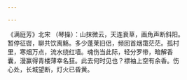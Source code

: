 ```yaml
---

---
```


《满庭芳》北宋 （琴操）：山抹微云，天连衰草，画角声断斜阳。暂停征辔，聊共饮离觞。多少蓬莱旧侣，频回首烟霭茫茫。孤村里，寒烟万点，流水绕红墙。魂伤当此际，轻分罗带，暗解香囊，漫赢得青楼薄幸名狂。此去何时见也？襟袖上空有余香。伤心处，长城望断，灯火已昏黄。


<html>

<head>
<title>W3.CSS</title>
<meta name="viewport" content="width=device-width, initial-scale=1">
<meta content="text/html; charset=iso-8859-2" http-equiv="Content-Type">
<link rel="stylesheet" href="https://www.w3schools.com/w3css/4/w3.css">
<style>
* {box-sizing: border-box;}
body {font-family: Verdana, sans-serif;}
.mySlides {display: none;}
img {text-align:baseline;}

</style>
</head>
<body>

<div class="w3-content w3-section" style="max-width:600px">
  <img class="mySlides" src="images/Sydney.jpg" style="width:100%">
  <img class="mySlides" src="images/Chicago.jpg" style="width:100%">
  <img class="mySlides" src="images/Tokyo.jpg" style="width:100%">
  <img class="mySlides" src="images/Paris.jpg" style="width:100%">
  <img class="mySlides" src="images/Beijing.jpg" style="width:100%">
  <img class="mySlides" src="images/Hawaii.jpg" style="width:100%">
  <img class="mySlides" src="images/Geneva.jpg" style="width:100%">
  <img class="mySlides" src="images/Innsbruck.jpg" style="width:100%">
  <img class="mySlides" src="images/Zurich.jpg"  style="width:100%">
  <img class="mySlides" src="images/NY.jpg" style="width:100%">
  <img class="mySlides" src="images/SF.jpg" style="width:100%">
  <img class="mySlides" src="images/Sydney-Bridge.jpg" style="width:100%">
</div>

<script>
var myIndex = 0;
carousel();

function carousel() {
  var i;
  var x = document.getElementsByClassName("mySlides");
  for (i = 0; i < x.length; i++) {
    x[i].style.display = "none";  
  }
  myIndex++;
  if (myIndex > x.length) {myIndex = 1}    
  x[myIndex-1].style.display = "block";  
  setTimeout(carousel, 3000); // Change image every 3 seconds
}
</script>
</body>
</html>